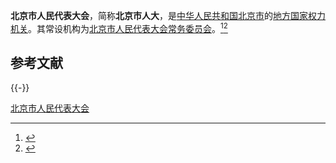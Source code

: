 {{Infobox PRCG
|机构名称 = 北京市人民代表大会
|标志1    = National Emblem of the People's Republic of China.svg
|标志1说明 = [[印章|印章]]中央刊[[中华人民共和国国徽|国徽]]。
|人员名称 =
|人员链接 =
|届数     =
|任期始   =
|任期终   =
|职位1    =
|人员1    =
|职位2    =
|人员2    =
|人数2    =
|职位3    =
|人员3    =
|时期2    =
|机构2    =
|授权法源 = [[中华人民共和国宪法|中华人民共和国宪法]]
|组织法规 = [[s:中华人民共和国地方各级人民代表大会和地方各级人民政府组织法|中华人民共和国地方各级人民代表大会和地方各级人民政府组织法]]
|常设机构 = [[北京市人民代表大会常务委员会|北京市人民代表大会常务委员会]]
|行政级别 = 正省级
|成立时间 =
|前身     =
|网站     =
|网址     =
|a        = [[中国共产党北京市委员会|中国共产党北京市委员会]]
|b        = [[北京市人民政府|北京市人民政府]]
|c        = [[中国人民政治协商会议北京市委员会|中国人民政治协商会议北京市委员会]]
|d        = [[北京市监察委员会|北京市监察委员会]]
}}

'''北京市人民代表大会'''，简称'''北京市人大'''，是[[中华人民共和国|中华人民共和国]][[北京市|北京市]]的[[地方各级人民代表大会|地方国家权力机关]]。其常设机构为[[北京市人民代表大会常务委员会|北京市人民代表大会常务委员会]]。<ref>{{cite book |editor=刘政|title=人民代表大会制度词典 |date=1992 |publisher=[[中国检察出版社|中国检察出版社]] |location=北京|isbn=7800861694 |page=318}}</ref><ref>{{Cite book|title=中华人民共和国职官志|author=何虎生, 李耀东, 向常福主编|publisher=中国社会出版社|year=2003|isbn=9787800883934|location=北京|pages=}}</ref>

== 参考文献 ==
{{Reflist}}

{{-}}
{{党和国家机构|北京市|level=高级}}
{{中华人民共和国各省级行政区|立法机关}}

[[Category:北京市人民代表大会|]]